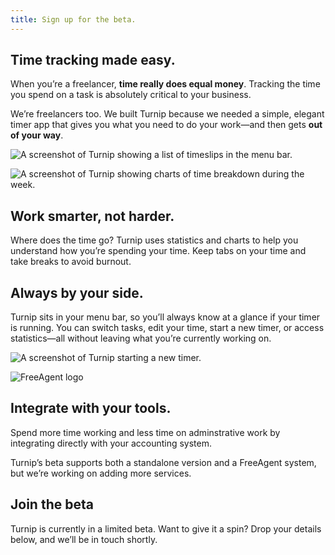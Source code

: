 ```yaml
---
title: Sign up for the beta.
---
```



<Panel gridTablet="1fr 1fr" gridWide="48rem auto" fullwidth className="overview-panel" circleBG>

<div>

## Time tracking made **easy**.

When you’re a freelancer, **time really does equal money**. Tracking the time you spend on a task is absolutely critical to your business.

We’re freelancers too. We built Turnip because we needed a simple, elegant timer app that gives you what you need to do your work—and then gets **out of your way**.
</div>

![A screenshot of Turnip showing a list of timeslips in the menu bar.](src/images/timeslips.png)

</Panel>

<Panel gridTablet="1fr 1fr" gridWide="auto 48rem" fullwidth className="statistics-panel" circleBG>

![A screenshot of Turnip showing charts of time breakdown during the week.](src/images/stats.png)

<div>

## Work **smarter**, not harder.

Where does the time go? Turnip uses statistics and charts to help you understand how you’re spending your time. Keep tabs on your time and take breaks to avoid burnout.

</div>

</Panel>

<Panel gridTablet="1fr 1fr" gridWide="48rem auto" fullwidth circleBG className="menubar-panel">

<div>

## Always by your **side**.

Turnip sits in your menu bar, so you’ll always know at a glance if your timer is running. You can switch tasks, edit your time, start a new timer, or access statistics—all without leaving what you’re currently working on.
</div>

![A screenshot of Turnip starting a new timer.](src/images/new-timer.png)

</Panel>

<Panel gridTablet="1fr 1fr" gridWide="auto 32rem auto 48rem" fullwidth circleBG className="integrations-panel">

<div />

![FreeAgent logo](src/images/freeagent.png)

<div />

<div>

## Integrate with **your tools**.

Spend more time working and less time on adminstrative work by integrating directly with your accounting system. 

Turnip’s beta supports both a standalone version and a FreeAgent system, but we’re working on adding more services.

</div>

</Panel>

<Panel gridTablet="1fr 1fr" gridWide="auto 48rem" fullwidth circleBG className="beta-panel">

<div id="beta">

## **Join** the beta

Turnip is currently in a limited beta. Want to give it a spin? Drop your details below, and we’ll be in touch shortly.


<SignupForm />

</div>

</Panel>
